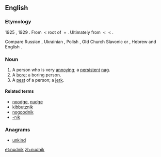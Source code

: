 ==English==

===Etymology===
1925 {{term|noodnik}}, 1929 {{term||nudnik}}. From {{etyl|yi}} {{term|נודניק|tr=nudnik|lang=yi}} < root of {{term|נודיען||to bore|tr=nudyen|lang=yi}} + {{term|ניק||noun-forming suffix|tr=-nik|lang=yi}}. Ultimately from {{proto|sla-pro|nuda|}} < {{proto|ine-pro|neuti-|need}} < {{proto|ine-pro|nau-|death, to be exhausted|title=}}.

Compare Russian {{term|нудный||tedious|tr=núdnyj|lang=ru}}, Ukrainian {{term|нудний||tedious|tr=núdnýj|lang=uk}}, Polish {{term|nudny||boring|lang=pl}}, Old Church Slavonic {{term|ноудити||tr=nuditi|lang=cu}} or {{term|нѫдити||to compell|tr=nǫditi|lang=cu}}, Hebrew {{term|נודניק||[[nag#Verb|nag]]|lang=he}} and English {{term|-nik}}.

===Noun===
{{en-noun}}

# A person who is very [[annoy]]ing; a [[persistent]] [[nag]].
# A [[bore]]; a boring person.
# A [[pest]] of a person; a [[jerk]].

====Related terms====
* [[noodge]], [[nudge]]
* [[kibbutznik]]
* [[nogoodnik]]
* [[-nik]]

===Anagrams===
* [[unkind#English|unkind]]

[[et:nudnik]]
[[zh:nudnik]]